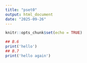 ```yaml
---
title: "pset0"
output: html_document
date: "2025-09-26"
---
```


```r
knitr::opts_chunk$set(echo = TRUE)
```

```r
## B.6
print('hello')
## B.7
print('hello again')
```